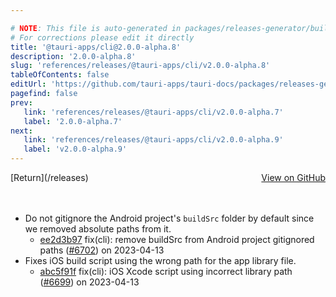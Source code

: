 ```yaml
---

# NOTE: This file is auto-generated in packages/releases-generator/build.ts
# For corrections please edit it directly
title: '@tauri-apps/cli@2.0.0-alpha.8'
description: '2.0.0-alpha.8'
slug: 'references/releases/@tauri-apps/cli/v2.0.0-alpha.8'
tableOfContents: false
editUrl: 'https://github.com/tauri-apps/tauri-docs/packages/releases-generator/build.ts'
pagefind: false
prev:
   link: 'references/releases/@tauri-apps/cli/v2.0.0-alpha.7'
   label: '2.0.0-alpha.7'
next:
   link: 'references/releases/@tauri-apps/cli/v2.0.0-alpha.9'
   label: 'v2.0.0-alpha.9'
---
```


			

<ReleaseSidebar slug="references/releases/@tauri-apps/cli"  packageName="@tauri-apps/cli" />

<div style="margin-bottom:3rem; display: flex; justify-content: space-between; align-items: center"><span>[Return](/releases)</span><span><a href="https://github.com/tauri-apps/tauri/releases/tag/@tauri-apps/cli-v2.0.0-alpha.8">View on GitHub</a></span></div>

- Do not gitignore the Android project&#39;s `buildSrc` folder by default since we removed absolute paths from it.
  - [ee2d3b97](https://www.github.com/tauri-apps/tauri/commit/ee2d3b971df6d3630b8d935394fb4febcfa3a909) fix(cli): remove buildSrc from Android project gitignored paths ([#6702](https://www.github.com/tauri-apps/tauri/pull/6702)) on 2023-04-13
- Fixes iOS build script using the wrong path for the app library file.
  - [abc5f91f](https://www.github.com/tauri-apps/tauri/commit/abc5f91fa3569efc9dfdee46d1c501eda8755944) fix(cli): iOS Xcode script using incorrect library path ([#6699](https://www.github.com/tauri-apps/tauri/pull/6699)) on 2023-04-13

